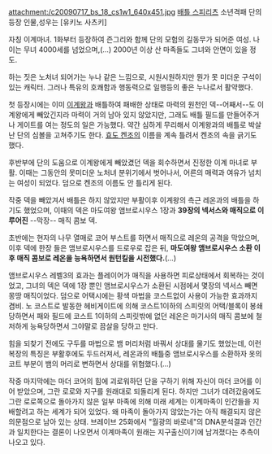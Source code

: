 attachment:/c20090717_bs_18_cs1w1_640x451.jpg
[[배틀 스피리츠]] 소년격패 단의 등장 인물,성우는 [유키노 사츠키]


자칭 이계마녀. 1화부터 등장하여 즌그리와 함께 단의 모험의 길동무가 되어준 여성. 나이는 무녀 4000세를 넘었으며,(…) 2000년 이상 산 마족들도 그녀와 안면이 있을 정도.

하는 짓은 노처녀 되어가는 누나 같은 느낌으로, 시원시원하지만 뭔가 못 미더운 구석이 있는 캐릭터. 그러나 특유의 호쾌함과 행동력으로 일행등의 좋은 누나로서 활약했다.

첫 등장시에는 이미 [[이계왕]]과 배틀하여 패배한 상태로 마력의 원천인 덱--어째서--도 이계왕에게 빼았긴지라 마력이 거의 남아 있지 않았지만, 그래도 배틀 필드를 만들어주거나 게이트를 여는 정도의 일은 가능했다. 약간 심하게 무리해서 이계왕과의 배틀로 박살난 단의 심볼을 고쳐주기도 한다. [[효도 켄조]]의 이름을 계속 틀려서 켄조의 속을 긁기도 했다.

후반부에 단의 도움으로 이계왕에게 빼았겼던 덱을 회수하면서 진정한 이계 마녀로 부활. 이때는 그동안의 못미더운 노처녀 분위기에서 벗어나서, 어른의 매력과 여유가 넘치는 여성이 되었다. 덤으로 켄조의 이름도 안 틀리게 된다.

작중 덱을 빼았겨서 배틀은 하지 않았지만 부활이후 이계왕의 측근 레온과의 배틀을 하기도 했었으며, 이때의 덱은 마도여왕 앰브로시우스 1장과 '''39장의 넥서스와 매직으로 이루어진''' --막장-- 매직 콤보 덱.

초반에는 현자의 나무 열매로 코어 부스트를 하면서 매직으로 레온의 공격을 막았으며, 이후 덱에 한장 들은 앰브로시우스를 드로우로 잡은 뒤, '''마도여왕 앰브로시우스 소환 이후 매직 콤보로 레온을 능욕하면서 원턴킬을 시전했다.'''(…)

앰브로시우스 레벨3의 효과는 플레이어가 매직을 사용하면 피로상태에서 회복하는 것이었고, 그녀의 덱은 덱에 1장 뿐인 앰브로시우스가 소환된 시점에서 몇장의 넥서스 빼면 몽땅 매직이었다. 덤으로 어택시에는 황색 마법을 코스트없이 사용이 가능한 효과까지 겸비. 노 코스트로 발동한 헤비게이트에 의해 코스트1이하의 스피릿의 어택/블록이 봉쇄당하면서 패와 필드에 코스트 1이하의 스피릿밖에 없던 레온은 마기사의 매직 콤보에 철저하게 능욕당하면서 그야말로 끔살을 당하고 만다.

힘을 되찾기 전에도 구두를 마법으로 뱀 머리처럼 바꿔서 상대를 물기도 했었는데, 이런 복장의 특징은 부활후에도 두드러져서, 레온과의 배틀중 앰브로시우스를 소환하자 옷의 코트 부분이 뱀의 머리로 변하면서 상대를 위협했다.(…)

작중 마지막에는 마더 코어의 힘에 괴로워하던 단을 구하기 위해 자신이 마더 코어를 이어 받았으며, 그란 로로와 지구를 원래대로 되돌리게 된다. 하지만 그녀가 데려갔음에도 그란 로로쪽으로 돌아가지 않은 일부 마족에 의해 미래 세계는 이계마족이 인간들을 지배할려고 하는 세계가 되어 있었다. 왜 마족이 돌아가지 않았는가는 아직 해결되지 않은 의문점으로 남아 있는 상태. 브레이브 25화에서 "월광의 바로네"의 DNA분석결과 인간과 일치한다는 결론이 나오면서 이계마족이 원래는 지구출신이기에 남겨졌다는 추측이 나오고 있다.

